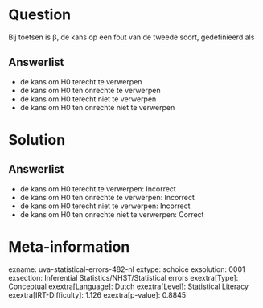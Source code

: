 Question
========

Bij toetsen is β, de kans op een fout van de tweede soort, gedefinieerd
als

Answerlist
----------

* de kans om H0 terecht te verwerpen
* de kans om H0 ten onrechte te verwerpen
* de kans om H0 terecht niet te verwerpen
* de kans om H0 ten onrechte niet te verwerpen

Solution
========

Answerlist
----------

* de kans om H0 terecht te verwerpen: Incorrect
* de kans om H0 ten onrechte te verwerpen: Incorrect
* de kans om H0 terecht niet te verwerpen: Incorrect
* de kans om H0 ten onrechte niet te verwerpen: Correct

Meta-information
================
exname: uva-statistical-errors-482-nl
extype: schoice
exsolution: 0001
exsection: Inferential Statistics/NHST/Statistical errors
exextra[Type]: Conceptual
exextra[Language]: Dutch
exextra[Level]: Statistical Literacy
exextra[IRT-Difficulty]: 1.126
exextra[p-value]: 0.8845

